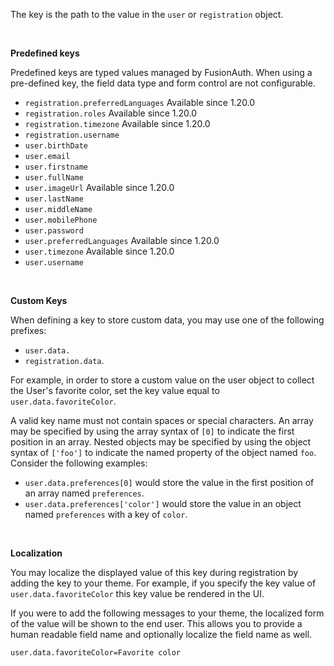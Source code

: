The key is the path to the value in the `user` or `registration` object.

<br/>

**Predefined keys**

Predefined keys are typed values managed by FusionAuth. When using a pre-defined key, the field data type and form control are not configurable.

 * `registration.preferredLanguages` <span class="text-green-600">Available since 1.20.0</span>
 * `registration.roles` <span class="text-green-600">Available since 1.20.0</span>
 * `registration.timezone` <span class="text-green-600">Available since 1.20.0</span>
 * `registration.username`
 * `user.birthDate`
 * `user.email`
 * `user.firstname`
 * `user.fullName`
 * `user.imageUrl` <span class="text-green-600">Available since 1.20.0</span>
 * `user.lastName`
 * `user.middleName`
 * `user.mobilePhone`
 * `user.password`
 * `user.preferredLanguages` <span class="text-green-600">Available since 1.20.0</span>
 * `user.timezone` <span class="text-green-600">Available since 1.20.0</span>
 * `user.username`

<br/>

**Custom Keys**

When defining a key to store custom data, you may use one of the following prefixes:

 * `user.data.`
 * `registration.data`.

For example, in order to store a custom value on the user object to collect the User's favorite color, set the key value equal to `user.data.favoriteColor`.

A valid key name must not contain spaces or special characters. An array may be specified by using the array syntax of `[0]` to indicate the first position in an array. Nested objects may be specified by using the object syntax of `['foo']` to indicate the named property of the object named `foo`. Consider the following examples:

 * `user.data.preferences[0]` would store the value in the first position of an array named `preferences`.
 * `user.data.preferences['color']` would store the value in an object named `preferences` with a key of `color`.

<br/>

**Localization**

You may localize the displayed value of this key during registration by adding the key to your theme.
For example, if you specify the key value of `user.data.favoriteColor` this key value be rendered in the UI.

If you were to add the following messages to your theme, the localized form of the value will be shown to the end user. This allows you to provide a human readable field name and optionally localize the field name as well.

```
user.data.favoriteColor=Favorite color
```